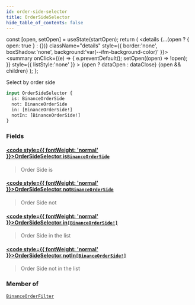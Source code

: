 ```yaml
---
id: order-side-selector
title: OrderSideSelector
hide_table_of_contents: false
---
```







  const [open, setOpen] = useState(startOpen);
  return (
    <details {...(open ? { open: true } : {})} className="details" style={{ border:'none', boxShadow:'none', background:'var(--ifm-background-color)' }}>
      <summary
        onClick={(e) => {
          e.preventDefault();
          setOpen((open) => !open);
        }}
        style={{ listStyle:'none' }}
      >
      {open ? dataOpen : dataClose}
      </summary>
      {open && children}
    </details>
  );
};








Select by order side


```graphql
input OrderSideSelector {
  is: BinanceOrderSide
  not: BinanceOrderSide
  in: [BinanceOrderSide!]
  notIn: [BinanceOrderSide!]
}
```




### Fields

#### [<code style={{ fontWeight: 'normal' }}>OrderSideSelector.<b>is</b></code>](#)<Bullet />[`BinanceOrderSide`](/docs/v1/graphql-reference/enums/binance-order-side) <Badge class="badge badge--secondary" text="enum"/> 
> 
> 
> Order Side is
> 

#### [<code style={{ fontWeight: 'normal' }}>OrderSideSelector.<b>not</b></code>](#)<Bullet />[`BinanceOrderSide`](/docs/v1/graphql-reference/enums/binance-order-side) <Badge class="badge badge--secondary" text="enum"/> 
> 
> 
> Order Side not
> 

#### [<code style={{ fontWeight: 'normal' }}>OrderSideSelector.<b>in</b></code>](#)<Bullet />[`[BinanceOrderSide!]`](/docs/v1/graphql-reference/enums/binance-order-side) <Badge class="badge badge--secondary" text="list"/> <Badge class="badge badge--secondary" text="enum"/> 
> 
> 
> Order Side in the list
> 

#### [<code style={{ fontWeight: 'normal' }}>OrderSideSelector.<b>notIn</b></code>](#)<Bullet />[`[BinanceOrderSide!]`](/docs/v1/graphql-reference/enums/binance-order-side) <Badge class="badge badge--secondary" text="list"/> <Badge class="badge badge--secondary" text="enum"/> 
> 
> 
> Order Side not in the list
> 



### Member of

[`BinanceOrderFilter`](/docs/v1/graphql-reference/inputs/binance-order-filter)  <Badge class="secondary" text="input"/>

